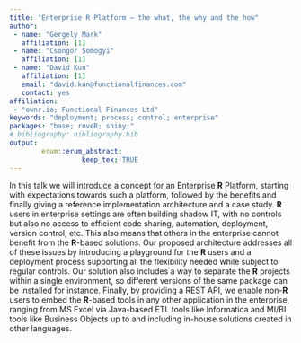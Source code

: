---
title: "Enterprise R Platform – the what, the why and the how"
author:
 - name: "Gergely Mark"
   affiliation: [1]
 - name: "Csongor Somogyi"
   affiliation: [1]
 - name: "David Kun"
   affiliation: [1]
   email: "david.kun@functionalfinances.com"
   contact: yes
affiliation:
 - "ownr.io; Functional Finances Ltd"
keywords: "deployment; process; control; enterprise"
packages: "base; roveR; shiny;"
# bibliography: bibliography.bib
output:  
        erum::erum_abstract:
                  keep_tex: TRUE
---

In this talk we will introduce a concept for an Enterprise **R** Platform,
starting with expectations towards such a platform, followed by the
benefits and finally giving a reference implementation architecture and
a case study. **R** users in enterprise settings are often building shadow
IT, with no controls but also no access to efficient code sharing,
automation, deployment, version control, etc. This also means that
others in the enterprise cannot benefit from the **R**-based solutions. Our
proposed architecture addresses all of these issues by introducing a
playground for the **R** users and a deployment process supporting all the
flexibility needed while subject to regular controls. Our solution also
includes a way to separate the **R** projects within a single environment,
so different versions of the same package can be installed for instance.
Finally, by providing a REST API, we enable non-**R** users to embed the
**R**-based tools in any other application in the enterprise, ranging from
MS Excel via Java-based ETL tools like Informatica and MI/BI tools like
Business Objects up to and including in-house solutions created in other
languages.

<!--  -->
<!--  -->
<!--  -->
